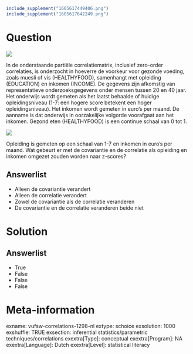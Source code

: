 ```r
include_supplement("1605617449406.png")
include_supplement("1605617642249.png")
```

Question
========
![](1605617449406.png)
  
In de onderstaande partiële correlatiematrix, inclusief zero-order
correlaties, is onderzocht in hoeverre de voorkeur voor gezonde voeding,
zoals muesli of vis (HEALTHYFOOD), samenhangt met opleiding (EDUCATION)
en inkomen (INCOME). De gegevens zijn afkomstig van representatieve
onderzoeksgegevens onder mensen tussen 20 en 40 jaar. Het onderwijs
wordt gemeten als het laatst behaalde of huidige opleidingsniveau (1-7:
een hogere score betekent een hoger opleidingsniveau). Het inkomen wordt
gemeten in euro's per maand. De aanname is dat onderwijs in oorzakelijke
volgorde voorafgaat aan het inkomen. Gezond eten (HEALTHYFOOD) is een
continue schaal van 0 tot 1.  
  
  
![](1605617642249.png)
  
  
Opleiding is gemeten op een schaal van 1-7 en inkomen in euro's per
maand. Wat gebeurt er met de covariantie en de correlatie als opleiding
en inkomen omgezet zouden worden naar z-scores?

Answerlist
----------
* Alleen de covariantie verandert
* Alleen de correlatie verandert
* Zowel de covariantie als de correlatie veranderen
* De covariantie en de correlatie veranderen beide niet

Solution
========










Answerlist
----------
* True
* False
* False
* False

Meta-information
================
exname: vufsw-correlations-1298-nl
extype: schoice
exsolution: 1000
exshuffle: TRUE
exsection: inferential statistics/parametric techniques/correlations
exextra[Type]: conceptual
exextra[Program]: NA
exextra[Language]: Dutch
exextra[Level]: statistical literacy

